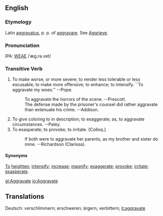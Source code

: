==English==
===Etymology===
Latin [[aggravatus]], p. p. of [[aggravare]].  See [[Aggrieve]].

===Pronunciation===
IPA: [[WEAE]] /ˈæg.rə.vet/

===Transitive Verb===
# To make worse, or more severe; to render less tolerable or less excusable; to make more offensive; to enhance; to intensify. ``To aggravate my woes.'' --Pope.
#:    To aggravate the horrors of the scene. --Prescott.
#:    The defense made by the prisoner's counsel did rather aggravate than extenuate his crime. --Addison.
# To give coloring to in description; to exaggerate; as, to aggravate circumstances. --Paley.
# To exasperate; to provoke; to irritate. [Colloq.]
#:    If both were to aggravate her parents, as my brother and sister do mine. --Richardson (Clarissa).

====Synonyms====
[[To]] [[heighten]]; [[intensify]]; [[increase]]; [[magnify]]; [[exaggerate]]; [[provoke]]; [[irritate]]; [[exasperate]].

[[gl:Aggravate]]
[[io:Aggravate]]
==Translations==
Deutsch: verschlimmern; erschweren; ärgern, verbittern; 
[[it:aggravate]]